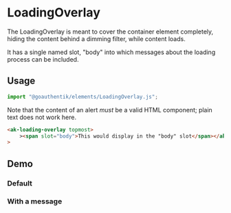 

<Meta of={LoadingOverlayStories} />

# LoadingOverlay

The LoadingOverlay is meant to cover the container element completely, hiding the content behind a
dimming filter, while content loads.

It has a single named slot, "body" into which messages about the loading process can be included.

## Usage

```Typescript
import "@goauthentik/elements/LoadingOverlay.js";
```

Note that the content of an alert _must_ be a valid HTML component; plain text does not work here.

```html
<ak-loading-overlay topmost>
    ><span slot="body">This would display in the "body" slot</span></ak-loading-overlay
>
```

## Demo

### Default

<Story of={LoadingOverlayStories.DefaultStory} />

### With a message

<Story of={LoadingOverlayStories.WithAMessage} />
